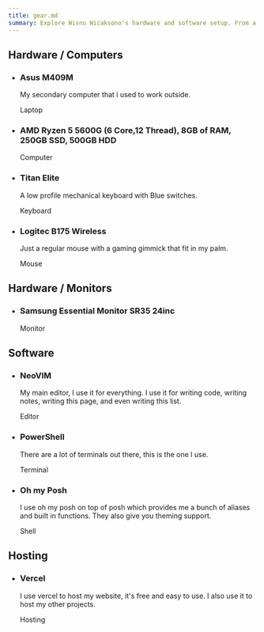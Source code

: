 ```yaml
---
title: gear.md
summary: Explore Wisnu Wicaksono's hardware and software setup. From a powerful computer with an i5-10400F, 16GB of RAM, RTX 3060, and more, to a Macbook Air M2 for work on the go. His favorite tools include NeoVIM, Tmux, iTerm, and Oh my zsh. He hosts his website and projects on Vercel. Discover his tech world!
---
```



## Hardware / Computers

- ### Asus M409M
  My secondary computer that i used to work outside.
  
  <Badge>Laptop</Badge>
  
- ### AMD Ryzen 5 5600G (6 Core,12 Thread), 8GB of RAM, 250GB SSD, 500GB HDD
  
  <Badge>Computer</Badge>

- ### Titan Elite
  A low profile mechanical keyboard with Blue switches.
  
  <Badge>Keyboard</Badge>

- ### Logitec B175 Wireless
  Just a regular mouse with a gaming gimmick that fit in my palm.
  
  <Badge>Mouse</Badge>
  

## Hardware / Monitors
- ### Samsung Essential Monitor SR35 24inc
  
  <Badge>Monitor</Badge>

## Software
- ### NeoVIM
  My main editor, I use it for everything. I use it for writing code, writing notes, writing this page, and even writing this list.  
  
  <Badge>Editor</Badge>

- ### PowerShell 
  There are a lot of terminals out there, this is the one I use.

  <Badge>Terminal</Badge>

- ### Oh my Posh
  I use oh my posh on top of posh which provides me a bunch of aliases and built in functions. They also give you theming support.
  
  <Badge>Shell</Badge>


## Hosting
- ### Vercel
  I use vercel to host my website, it's free and easy to use. I also use it to host my other projects.
  
  <Badge>Hosting</Badge>
